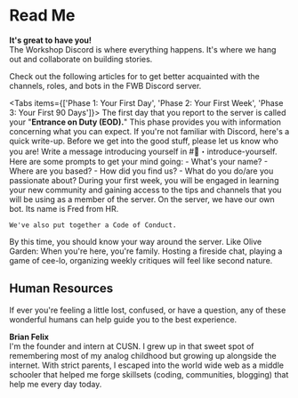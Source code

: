 
# Read Me
**It's great to have you!**\
The Workshop Discord is where everything happens. It's where we hang out and collaborate on building stories.

Check out the following articles for to get better acquainted with the channels, roles, and bots in the FWB Discord server.
 
<Tabs items={['Phase 1: Your First Day', 'Phase 2: Your First Week', 'Phase 3: Your First 90 Days']}>
  <Tab>
    The first day that you report to the server is called your "**Entrance on Duty (EOD).**" This phase provides you with information concerning what you can expect. If you're not familiar with Discord, here's a quick write-up.
    Before we get into the good stuff, please let us know who you are! Write a message introducing yourself in #🙋・introduce-yourself. Here are some prompts to get your mind going:
    - What's your name?
    - Where are you based?
    - How did you find us?
    - What do you do/are you passionate about? 
  </Tab>
  <Tab>
    During your first week, you will be engaged in learning your new community and gaining access to the tips and channels that you will be using as a member of the server. On the server, we have our own bot. Its name is Fred from HR.

    We've also put together a Code of Conduct.
  </Tab>
  <Tab>
    By this time, you should know your way around the server. Like Olive Garden: When you're here, you're family. Hosting a fireside chat, playing a game of cee-lo, organizing weekly critiques will feel like second nature.
  </Tab>
</Tabs>

## Human Resources
If ever you're feeling a little lost, confused, or have a question, any of these wonderful humans can help guide you to the best experience.

**Brian Felix**\
I'm the founder and intern at CUSN. I grew up in that sweet spot of remembering most of my analog childhood but growing up alongside the internet. With strict parents, I escaped into the world wide web as a middle schooler that helped me forge skillsets (coding, communities, blogging) that help me every day today.